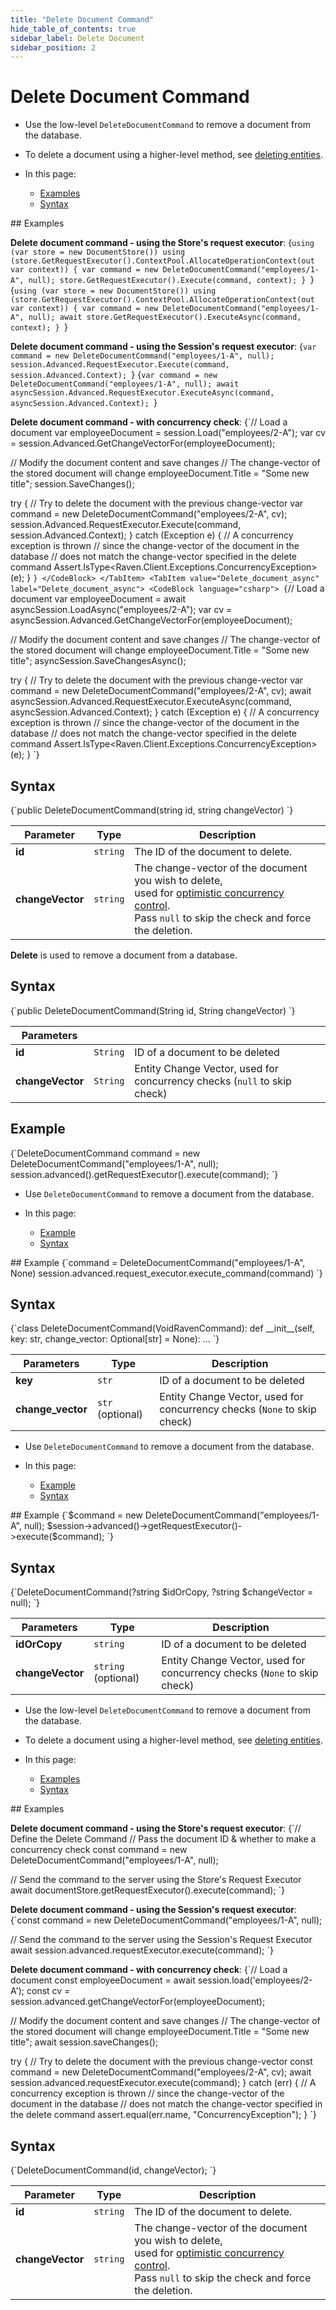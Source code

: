 ```yaml
---
title: "Delete Document Command"
hide_table_of_contents: true
sidebar_label: Delete Document
sidebar_position: 2
---
```





# Delete Document Command
<LanguageSwitcher supportedLanguages={supportedLanguages} />
<LanguageContent language="csharp">


<Admonition type="note" title="">

* Use the low-level `DeleteDocumentCommand` to remove a document from the database.

* To delete a document using a higher-level method, see [deleting entities](../../../client-api/session/deleting-entities.mdx).  

* In this page:

    * [Examples](../../../client-api/commands/documents/delete.mdx#examples)
    * [Syntax](../../../client-api/commands/documents/delete.mdx#syntax)

</Admonition>
## Examples

<Admonition type="note" title="">

**Delete document command - using the Store's request executor**:
<Tabs groupId='languageSyntax'>
<TabItem value="Delete_document" label="Delete_document">
<CodeBlock language="csharp">
{`using (var store = new DocumentStore())
using (store.GetRequestExecutor().ContextPool.AllocateOperationContext(out var context))
{
    var command = new DeleteDocumentCommand("employees/1-A", null);
    store.GetRequestExecutor().Execute(command, context);
}
`}
</CodeBlock>
</TabItem>
<TabItem value="Delete_document_async" label="Delete_document_async">
<CodeBlock language="csharp">
{`using (var store = new DocumentStore())
using (store.GetRequestExecutor().ContextPool.AllocateOperationContext(out var context))
{
    var command = new DeleteDocumentCommand("employees/1-A", null);
    await store.GetRequestExecutor().ExecuteAsync(command, context);
}
`}
</CodeBlock>
</TabItem>
</Tabs>

</Admonition>
<Admonition type="note" title="">

**Delete document command - using the Session's request executor**:
<Tabs groupId='languageSyntax'>
<TabItem value="Delete_document" label="Delete_document">
<CodeBlock language="csharp">
{`var command = new DeleteDocumentCommand("employees/1-A", null);
session.Advanced.RequestExecutor.Execute(command, session.Advanced.Context);
`}
</CodeBlock>
</TabItem>
<TabItem value="Delete_document_async" label="Delete_document_async">
<CodeBlock language="csharp">
{`var command = new DeleteDocumentCommand("employees/1-A", null);
await asyncSession.Advanced.RequestExecutor.ExecuteAsync(command, asyncSession.Advanced.Context);
`}
</CodeBlock>
</TabItem>
</Tabs>

</Admonition>
<Admonition type="note" title="">

**Delete document command - with concurrency check**:
<Tabs groupId='languageSyntax'>
<TabItem value="Delete_document" label="Delete_document">
<CodeBlock language="csharp">
{`// Load a document
var employeeDocument = session.Load<Employee>("employees/2-A");
var cv = session.Advanced.GetChangeVectorFor(employeeDocument);

// Modify the document content and save changes
// The change-vector of the stored document will change
employeeDocument.Title = "Some new title";
session.SaveChanges();

try
{
    // Try to delete the document with the previous change-vector
    var command = new DeleteDocumentCommand("employees/2-A", cv);
    session.Advanced.RequestExecutor.Execute(command, session.Advanced.Context);
}
catch (Exception e)
{
    // A concurrency exception is thrown
    // since the change-vector of the document in the database
    // does not match the change-vector specified in the delete command
    Assert.IsType<Raven.Client.Exceptions.ConcurrencyException>(e);
}
`}
</CodeBlock>
</TabItem>
<TabItem value="Delete_document_async" label="Delete_document_async">
<CodeBlock language="csharp">
{`// Load a document
var employeeDocument = await asyncSession.LoadAsync<Employee>("employees/2-A");
var cv = asyncSession.Advanced.GetChangeVectorFor(employeeDocument);

// Modify the document content and save changes
// The change-vector of the stored document will change
employeeDocument.Title = "Some new title";
asyncSession.SaveChangesAsync();

try
{
    // Try to delete the document with the previous change-vector
    var command = new DeleteDocumentCommand("employees/2-A", cv);
    await asyncSession.Advanced.RequestExecutor.ExecuteAsync(command, asyncSession.Advanced.Context);
}
catch (Exception e)
{
    // A concurrency exception is thrown
    // since the change-vector of the document in the database
    // does not match the change-vector specified in the delete command
    Assert.IsType<Raven.Client.Exceptions.ConcurrencyException>(e);
}
`}
</CodeBlock>
</TabItem>
</Tabs>

</Admonition>


## Syntax

<TabItem value="syntax" label="syntax">
<CodeBlock language="csharp">
{`public DeleteDocumentCommand(string id, string changeVector)
`}
</CodeBlock>
</TabItem>

| Parameter        | Type     | Description                                                                                                                                                                                                                                             |
|------------------|----------|---------------------------------------------------------------------------------------------------------------------------------------------------------------------------------------------------------------------------------------------------------|
| **id**           | `string` | The ID of the document to delete.                                                                                                                                                                                                                       |
| **changeVector** | `string` | The change-vector of the document you wish to delete,<br/>used for [optimistic concurrency control](../../../server/clustering/replication/change-vector.mdx#concurrency-control-&-change-vectors).<br/>Pass `null` to skip the check and force the deletion. |




</LanguageContent>
<LanguageContent language="java">


**Delete** is used to remove a document from a database.

## Syntax

<TabItem value="delete_interface" label="delete_interface">
<CodeBlock language="java">
{`public DeleteDocumentCommand(String id, String changeVector)
`}
</CodeBlock>
</TabItem>

| Parameters | | |
| ------------- | ------------- | ----- |
| **id** | `String` | ID of a document to be deleted |
| **changeVector** | `String` | Entity Change Vector, used for concurrency checks (`null` to skip check) |

## Example

<TabItem value="delete_sample" label="delete_sample">
<CodeBlock language="java">
{`DeleteDocumentCommand command = new DeleteDocumentCommand("employees/1-A", null);
session.advanced().getRequestExecutor().execute(command);
`}
</CodeBlock>
</TabItem>


</LanguageContent>
<LanguageContent language="python">


<Admonition type="note" title="">

* Use `DeleteDocumentCommand` to remove a document from the database.

* In this page:

    * [Example](../../../client-api/commands/documents/delete.mdx#example)
    * [Syntax](../../../client-api/commands/documents/delete.mdx#syntax)

</Admonition>
## Example

<TabItem value="delete_sample" label="delete_sample">
<CodeBlock language="python">
{`command = DeleteDocumentCommand("employees/1-A", None)
session.advanced.request_executor.execute_command(command)
`}
</CodeBlock>
</TabItem>




## Syntax

<TabItem value="delete_interface" label="delete_interface">
<CodeBlock language="python">
{`class DeleteDocumentCommand(VoidRavenCommand):
    def __init__(self, key: str, change_vector: Optional[str] = None): ...
`}
</CodeBlock>
</TabItem>

| Parameters | Type | Description |
|------------|------|-------------|
| **key**           | `str` | ID of a document to be deleted |
| **change_vector** | `str` (optional) | Entity Change Vector, used for concurrency checks (`None` to skip check) |




</LanguageContent>
<LanguageContent language="php">


<Admonition type="note" title="">

* Use `DeleteDocumentCommand` to remove a document from the database.

* In this page:

    * [Example](../../../client-api/commands/documents/delete.mdx#example)
    * [Syntax](../../../client-api/commands/documents/delete.mdx#syntax)

</Admonition>
## Example

<TabItem value="delete_sample" label="delete_sample">
<CodeBlock language="php">
{`$command = new DeleteDocumentCommand("employees/1-A", null);
$session->advanced()->getRequestExecutor()->execute($command);
`}
</CodeBlock>
</TabItem>




## Syntax

<TabItem value="delete_interface" label="delete_interface">
<CodeBlock language="php">
{`DeleteDocumentCommand(?string $idOrCopy, ?string $changeVector = null);
`}
</CodeBlock>
</TabItem>

| Parameters | Type | Description |
|------------|------|-------------|
| **idOrCopy** | `string` | ID of a document to be deleted |
| **changeVector** | `string` (optional) | Entity Change Vector, used for concurrency checks (`None` to skip check) |




</LanguageContent>
<LanguageContent language="nodejs">


<Admonition type="note" title="">

* Use the low-level `DeleteDocumentCommand` to remove a document from the database.

* To delete a document using a higher-level method, see [deleting entities](../../../client-api/session/deleting-entities.mdx).

* In this page:

    * [Examples](../../../client-api/commands/documents/delete.mdx#examples)
    * [Syntax](../../../client-api/commands/documents/delete.mdx#syntax)

</Admonition>
## Examples

<Admonition type="note" title="">

**Delete document command - using the Store's request executor**:
<TabItem value="delete_document_1" label="delete_document_1">
<CodeBlock language="js">
{`// Define the Delete Command
// Pass the document ID & whether to make a concurrency check
const command = new DeleteDocumentCommand("employees/1-A", null);

// Send the command to the server using the Store's Request Executor
await documentStore.getRequestExecutor().execute(command);
`}
</CodeBlock>
</TabItem>

</Admonition>
<Admonition type="note" title="">

**Delete document command - using the Session's request executor**:
<TabItem value="delete_document_2" label="delete_document_2">
<CodeBlock language="js">
{`const command = new DeleteDocumentCommand("employees/1-A", null);

// Send the command to the server using the Session's Request Executor
await session.advanced.requestExecutor.execute(command);
`}
</CodeBlock>
</TabItem>

</Admonition>
<Admonition type="note" title="">

**Delete document command - with concurrency check**:
<TabItem value="delete_document_3" label="delete_document_3">
<CodeBlock language="js">
{`// Load a document
const employeeDocument = await session.load('employees/2-A');
const cv = session.advanced.getChangeVectorFor(employeeDocument);

// Modify the document content and save changes
// The change-vector of the stored document will change
employeeDocument.Title = "Some new title";
await session.saveChanges();

try  \{
    // Try to delete the document with the previous change-vector
    const command = new DeleteDocumentCommand("employees/2-A", cv);
    await session.advanced.requestExecutor.execute(command);
\}
catch (err) \{
    // A concurrency exception is thrown 
    // since the change-vector of the document in the database
    // does not match the change-vector specified in the delete command
    assert.equal(err.name, "ConcurrencyException");
\}
`}
</CodeBlock>
</TabItem>

</Admonition>


## Syntax

<TabItem value="syntax" label="syntax">
<CodeBlock language="js">
{`DeleteDocumentCommand(id, changeVector);
`}
</CodeBlock>
</TabItem>

| Parameter        | Type     | Description                                                                                                                                                                                                                                             |
|------------------|----------|---------------------------------------------------------------------------------------------------------------------------------------------------------------------------------------------------------------------------------------------------------|
| **id**           | `string` | The ID of the document to delete.                                                                                                                                                                                                                       |
| **changeVector** | `string` | The change-vector of the document you wish to delete,<br/>used for [optimistic concurrency control](../../../server/clustering/replication/change-vector.mdx#concurrency-control-&-change-vectors).<br/>Pass `null` to skip the check and force the deletion. |




</LanguageContent>

<!---
### Commands
- [Get document](../../../client-api/commands/documents/get)
- [Put document](../../../client-api/commands/documents/put)
- [Send multiple commands using a batch](../../../client-api/commands/batches/how-to-send-multiple-commands-using-a-batch)


-->
